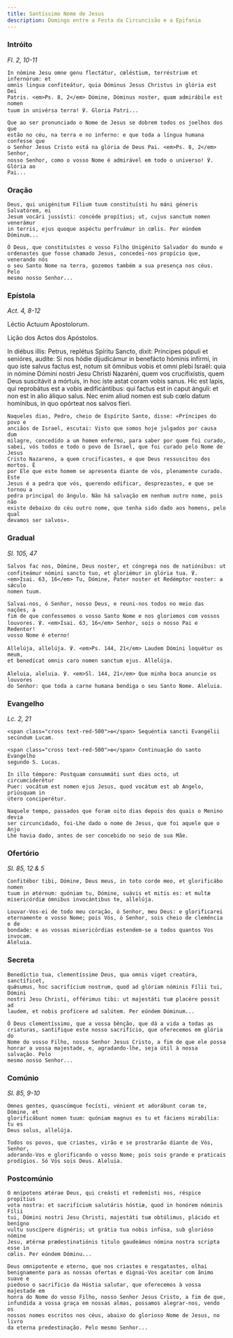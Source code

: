```yaml
---
title: Santíssimo Nome de Jesus
description: Domingo entre a Festa da Circuncisão e a Epifania
---
```


### Intróito

<em>Fl. 2, 10-11</em>

<div class="side-by-side not-content">

    In nómine Jesu omne genu flectátur, cœléstium, terréstrium et infernórum: et
    omnis lingua confiteátur, quia Dóminus Jesus Christus in glória est Dei
    Patris. <em>Ps. 8, 2</em> Dómine, Dóminus noster, quam admirábile est nomen
    tuum in univérsa terra! ℣. Gloria Patri...

    Que ao ser pronunciado o Nome de Jesus se dobrem todos os joelhos dos que
    estão no céu, na terra e no inferno: e que toda a língua humana confesse que
    o Senhor Jesus Cristo está na glória de Deus Pai. <em>Ps. 8, 2</em> Senhor,
    nosso Senhor, como o vosso Nome é admirável em todo o universo! ℣. Glória ao
    Pai...

</div>

### Oração

<div class="side-by-side not-content">

    Deus, qui unigénitum Fílium tuum constituísti hu máni géneris Salvatórem, ei
    Jesum vocári jussísti: concéde propítius; ut, cujus sanctum nomen venerámur
    in terris, ejus quoque aspéctu perfruámur in cœlis. Per eúndem Dóminum...

    Ó Deus, que constituístes o vosso Filho Unigénito Salvador do mundo e
    ordenastes que fosse chamado Jesus, concedei-nos propício que, venerando nós
    o seu Santo Nome na terra, gozemos também a sua presença nos céus. Pelo
    mesmo nosso Senhor...

</div>

### Epístola

<em>Act. 4, 8-12</em>

<div class="side-by-side not-content">

Léctio Actuum Apostolorum.

Lição dos Actos dos Apóstolos.

  <span>
    In diébus illis: Petrus, replétus Spíritu Sancto, dixit: Príncipes pópuli et
    senióres, audíte: Si nos hódie dijudicámur in benefácto hóminis infírmi, in
    quo iste salvus factus est, notum sit ómnibus vobis et omni plebi Israël:
    quia in nómine Dómini nostri Jesu Christi Nazaréni, quem vos crucifixístis,
    quem Deus suscitávit a mórtuis, in hoc iste astat coram vobis sanus. Hic est
    lapis, qui reprobátus est a vobis ædificántibus: qui factus est in caput
    ánguli: et non est in alio áliquo salus. Nec enim aliud nomen est sub cœlo
    datum homínibus, in quo opórteat nos salvos fíeri.

    Naqueles dias, Pedro, cheio de Espírito Santo, disse: «Príncipes do povo e
    anciãos de Israel, escutai: Visto que somos hoje julgados por causa dum
    milagre, concedido a um homem enfermo, para saber por quem foi curado,
    sabei, vós todos e todo o povo de Israel, que foi curado pelo Nome de Jesus
    Cristo Nazareno, a quem crucificastes, e que Deus ressuscitou dos mortos. É
    por Ele que este homem se apresenta diante de vós, plenamente curado. Este
    Jesus é a pedra que vós, querendo edificar, desprezastes, e que se tornou a
    pedra principal do ângulo. Não há salvação em nenhum outro nome, pois não
    existe debaixo do céu outro nome, que tenha sido dado aos homens, pelo qual
    devamos ser salvos».

</div>

### Gradual

<em>Sl. 105, 47</em>

<div class="side-by-side not-content">

    Salvos fac nos, Dómine, Deus noster, et cóngrega nos de natiónibus: ut
    confiteámur nómini sancto tuo, et gloriémur in glória tua. ℣.
    <em>Isai. 63, 16</em> Tu, Dómine, Pater noster et Redémptor noster: a sǽculo
    nomen tuum.

    Salvai-nos, ó Senhor, nosso Deus, e reuni-nos todos no meio das nações, a
    fim de que confessemos o vosso Santo Nome e nos gloriemos com vossos
    louvores. ℣. <em>Isai. 63, 16</em> Senhor, sois o nosso Pai e Redentor!
    vosso Nome é eterno!

    Allelúja, allelúja. ℣. <em>Ps. 144, 21</em> Laudem Dómini loquétur os meum,
    et benedícat omnis caro nomen sanctum ejus. Allelúja.

    Aleluia, aleluia. ℣. <em>Sl. 144, 21</em> Que minha boca anuncie os louvores
    do Senhor: que toda a carne humana bendiga o seu Santo Nome. Aleluia.

</div>

### Evangelho

<em>Lc. 2, 21</em>

<div class="side-by-side not-content">

    <span class="cross text-red-500">✠</span> Sequéntia sancti Evangélii
    secúndum Lucam.

    <span class="cross text-red-500">✠</span> Continuação do santo Evangelho
    segundo S. Lucas.

    In illo témpore: Postquam consummáti sunt dies octo, ut circumciderétur
    Puer: vocátum est nomen ejus Jesus, quod vocátum est ab Angelo, priúsquam in
    útero conciperétur.

    Naquele tempo, passados que foram oito dias depois dos quais o Menino devia
    ser circuncidado, foi-Lhe dado o nome de Jesus, que foi aquele que o Anjo
    Lhe havia dado, antes de ser concebido no seio de sua Mãe.

</div>

### Ofertório

<em>Sl. 85, 12 & 5</em>

<div class="side-by-side not-content">

    Confitébor tibi, Dómine, Deus meus, in toto corde meo, et glorificábo nomen
    tuum in ætérnum: quóniam tu, Dómine, suávis et mitis es: et multæ
    misericórdiæ ómnibus invocántibus te, allelúja.

    Louvar-Vos-ei de todo meu coração, ó Senhor, meu Deus: e glorificarei
    eternamente o vosso Nome; pois Vós, ó Senhor, sois cheio de clemência e de
    bondade: e as vossas misericórdias estendem-se a todos quantos Vos invocam.
    Aleluia.

</div>

### Secreta

<div class="side-by-side not-content">

    Benedíctio tua, clementíssime Deus, qua omnis viget creatúra, sanctíficet,
    quǽsumus, hoc sacrifícium nostrum, quod ad glóriam nóminis Fílii tui, Dómini
    nostri Jesu Christi, offérimus tibi: ut majestáti tuæ placére possit ad
    laudem, et nobis profícere ad salútem. Per eúndem Dóminum...

    Ó Deus clementíssimo, que a vossa bênção, que dá a vida a todas as
    criaturas, santifique este nosso sacrifício, que oferecemos em glória do
    Nome do vosso Filho, nosso Senhor Jesus Cristo, a fim de que ele possa
    honrar a vossa majestade, e, agradando-lhe, seja útil à nossa salvação. Pelo
    mesmo nosso Senhor...

</div>

### Comúnio

<em>Sl. 85, 9-10</em>

<div class="side-by-side not-content">

    Omnes gentes, quascúmque fecísti, vénient et adorábunt coram te, Dómine, et
    glorificábunt nomen tuum: quóniam magnus es tu et fáciens mirabília: tu es
    Deus solus, allelúja.

    Todos os povos, que criastes, virão e se prostrarão diante de Vós, Senhor,
    adorando-Vos e glorificando o vosso Nome; pois sois grande e praticais
    prodígios. Só Vós sois Deus. Aleluia.

</div>

### Postcomúnio

<div class="side-by-side not-content">

    O mnípotens ætérae Deus, qui creásti et redemísti nos, réspice propítius
    vota nostra: et sacrifícium salutáris hóstiæ, quod in honórem nóminis Fílii
    tui, Dómini nostri Jesu Christi, majestáti tuæ obtúlimus, plácido et benígno
    vultu suscípere dignéris; ut grátia tua nobis infúsa, sub glorióso nómine
    Jesu, ætérnæ prædestinatiónis titulo gaudeámus nómina nostra scripta esse in
    cœlis. Per eúndem Dóminu...

    Deus omnipotente e eterno, que nos criastes e resgatastes, olhai
    benignamente para as nossas ofertas e dignai-Vos aceitar com ânimo suave e
    piedoso o sacrifício da Hóstia salutar, que oferecemos à vossa majestade em
    honra do Nome do vosso Filho, nosso Senhor Jesus Cristo, a fim de que,
    infundida a vossa graça em nossas almas, possamos alegrar-nos, vendo os
    nossos nomes escritos nos céus, abaixo do glorioso Nome de Jesus, no livro
    da eterna predestinação. Pelo mesmo Senhor...

</div>
